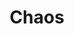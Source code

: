 ---
title: "Chaos"
bookCover: "/assets/book-covers/chaos.jpg"
bookAuthor: "James Gleick"
rating: 5
done: false
tags: []
summary: false
detailedNotes: false
amazonLink: ""
amazonAffiliateLink: ""
---